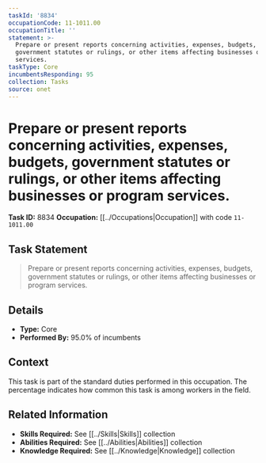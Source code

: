 ```yaml
---
taskId: '8834'
occupationCode: 11-1011.00
occupationTitle: ''
statement: >-
  Prepare or present reports concerning activities, expenses, budgets,
  government statutes or rulings, or other items affecting businesses or program
  services.
taskType: Core
incumbentsResponding: 95
collection: Tasks
source: onet
---
```

# Prepare or present reports concerning activities, expenses, budgets, government statutes or rulings, or other items affecting businesses or program services.

**Task ID:** 8834
**Occupation:** [[../Occupations|Occupation]] with code `11-1011.00`

## Task Statement

> Prepare or present reports concerning activities, expenses, budgets, government statutes or rulings, or other items affecting businesses or program services.

## Details

- **Type:** Core
- **Performed By:** 95.0% of incumbents

## Context

This task is part of the standard duties performed in this occupation. The percentage indicates how common this task is among workers in the field.

## Related Information

- **Skills Required:** See [[../Skills|Skills]] collection
- **Abilities Required:** See [[../Abilities|Abilities]] collection
- **Knowledge Required:** See [[../Knowledge|Knowledge]] collection
